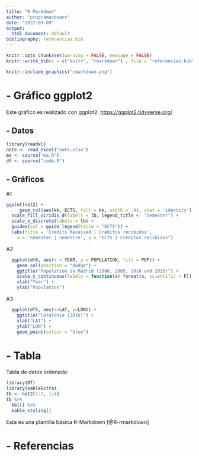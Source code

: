 ```yaml
---
title: "R Markdown"
author: "programandoenr"
date: "2022-09-09"
output:
  html_document: default
bibliography: referencias.bib
---
```



```r
knitr::opts_chunk$set(warning = FALSE, message = FALSE) 
knitr::write_bib(x = c("knitr", "rmarkdown") , file = "referencias.bib")
```

```r
knitr::include_graphics("rmarkdown.png")
```

# - Gráfico ggplot2 

Este gráfico es realizado con ggplot2: <https://ggplot2.tidyverse.org/> 

## - Datos 

```r
library(readxl)
note <- read_excel("note.xlsx")
ma <- source("ma.R") 
df <- source("code.R")
```

## - Gráficos 

A1

```r
ggplot(not2) + 
     geom_col(aes(kk, ECTS, fill = kk, width = .9), stat = 'identity') + 
  scale_fill_viridis_d(labels = lb, legend_title <- "Semester") +
  scale_x_discrete(labels = lb) +
  guides(col = guide_legend(title = "ECTS")) +
  labs(title = 'Credits Received | Créditos recibidos',
    x = 'Semester | Semestre', y = "ECTS | Créditos recibidos") 
```
A2

```r
  ggplot(df6, aes(x = YEAR, y = POPULATION, fill = POP)) +
    geom_col(position = "dodge") +
    ggtitle("Population in Madrid (2000, 2005, 2010 and 2015)") + 
    scale_y_continuous(labels = function(x) format(x, scientific = F)) +
    xlab("Year") +
    ylab("Population") 
```

A3

```r
  ggplot(df5, aes(x=LAT, y=LON)) +
    ggtitle("Catalonia (2016)") + 
    xlab("LAT") +
    ylab("LON") +
    geom_point(colour = "blue")
```

# - Tabla 

Tabla de datos ordenada:

```r
library(DT)
library(kableExtra)
tb <- not2[1:7, 1:4]
tb %>%
  kbl() %>%
  kable_styling()
```

Esta es una plantilla básica R-Markdown [@R-rmarkdown]

# - Referencias 
